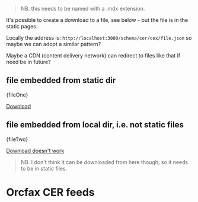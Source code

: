 
<!-- probably want this approach -->

<!-- just as a demo, we probably want above -->

> NB. this needs to be named with a .mdx extension.

It's possible to create a download to a file, see below - but the file is in
the static pages.

Locally the address is: `http://localhost:3000/schema/cer/cex/file.json` so
maybe we can adopt a similar pattern?

Maybe a CDN (content delivery network) can redirect to files like that if need
be in future?

## file embedded from static dir

<CodeBlock language="jsx">{fileOne}</CodeBlock>

<a target="_blank" href="/schema/cer/cex/message.json" download="message.json">Download</a>

## file embedded from local dir, i.e. not static files

<CodeBlock language="jsx">{fileTwo}</CodeBlock>

<a target="_blank" href="./fact-statement.json" download="fact-statement.json">Download doesn't work</a>

> NB. I don't think it can be downloaded from here though, so it needs to be
in static files.

# Orcfax CER feeds
